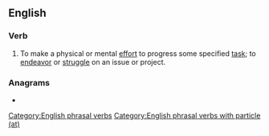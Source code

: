 ==English==

===Verb===
{{en-verb|works at|working at|worked at}}

# {{lb|en|transitive}} To make a physical or mental [[effort]] to progress some specified [[task]]; to [[endeavor]] or [[struggle]] on an issue or project.

===Anagrams===
* {{anagrams|en|at work}}

[[Category:English phrasal verbs]]
[[Category:English phrasal verbs with particle (at)]]